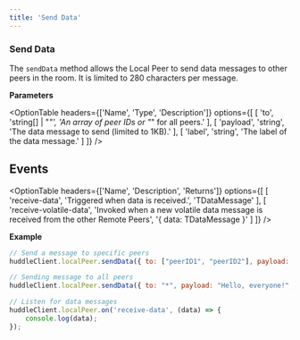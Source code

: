 ```yaml
---
title: 'Send Data'
---
```



### Send Data 

The `sendData` method allows the Local Peer to send data messages to other peers in the room. It is limited to 280 characters per message.

**Parameters**

<OptionTable
    headers={['Name', 'Type', 'Description']}
    options={[
    [
        'to',
        'string[] | "*"',
        'An array of peer IDs or "*" for all peers.'
    ],
    [
        'payload',
        'string',
        'The data message to send (limited to 1KB).'
    ],
    [
        'label',
        'string',
        'The label of the data message.'
    ]
    ]}
/>

## Events

<OptionTable
    headers={['Name', 'Description', 'Returns']}
    options={[
    [
        'receive-data',
        'Triggered when data is received.',
        'TDataMessage'
    ],
    [
        'receive-volatile-data',
        'Invoked when a new volatile data message is received from the other Remote Peers',
        '{ data: TDataMessage }'
    ]
    ]}
/>

**Example**

```js 
// Send a message to specific peers
huddleClient.localPeer.sendData({ to: ["peerID1", "peerID2"], payload: "Hello, everyone!", label: 'chat' });

// Sending message to all peers
huddleClient.localPeer.sendData({ to: "*", payload: "Hello, everyone!", label: 'greeting' });

// Listen for data messages
huddleClient.localPeer.on('receive-data', (data) => {
    console.log(data);
});
```

